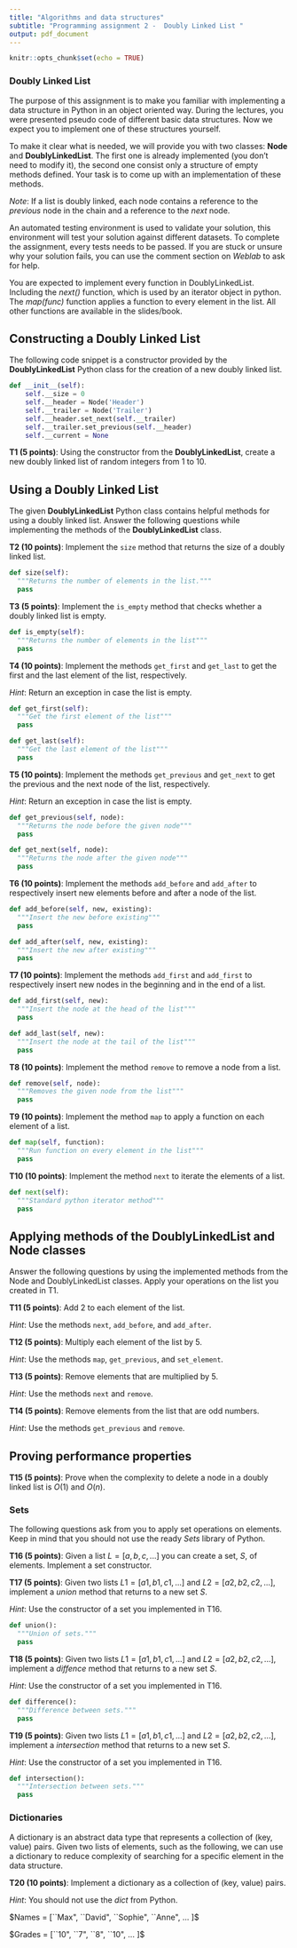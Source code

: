 ```yaml
---
title: "Algorithms and data structures"
subtitle: "Programming assignment 2 -  Doubly Linked List "
output: pdf_document
---
```


```r
knitr::opts_chunk$set(echo = TRUE)
```

### Doubly Linked List

The purpose of this assignment is to make you familiar with implementing a data structure in Python in an object oriented way.
During the lectures, you were presented pseudo code of different basic data structures. Now we expect you to implement one of these structures yourself.

To make it clear what is needed, we will provide you with two classes: **Node** and **DoublyLinkedList**. The first one is already implemented (you don't need to modify it), the second one consist only a structure of empty methods defined. Your task is to come up with an implementation of these methods.

_Note_: If a list is doubly linked, each node contains a reference to the _previous_ node in the chain and a reference to the _next_ node.

An automated testing environment is used to validate your solution, this environment will test your solution against different datasets. To complete the assignment, every tests needs to be passed. If you are stuck or unsure why your solution fails, you can use the comment section on *Weblab* to ask for help.

You are expected to implement every function in DoublyLinkedList. Including the *next()* function, which is used by an iterator object in python. The *map(func)* function applies a function to every element in the list.
All other functions are available in the slides/book.

## Constructing a Doubly Linked List

The following code snippet is a constructor provided by the **DoublyLinkedList** Python class for the creation of a new doubly linked list.

```python
def __init__(self):
    self.__size = 0
    self.__header = Node('Header')
    self.__trailer = Node('Trailer')
    self.__header.set_next(self.__trailer)
    self.__trailer.set_previous(self.__header)
    self.__current = None
```

**T1 (5 points)**: Using the constructor from the **DoublyLinkedList**, create a new doubly linked list of random integers from 1 to 10.

## Using a Doubly Linked List

The given **DoublyLinkedList** Python class
contains helpful methods for using a doubly linked list.
Answer the following questions while implementing
the methods of the **DoublyLinkedList** class.

**T2 (10 points)**: Implement the `size` method that returns the size of a doubly linked list.

```python
def size(self):
  """Returns the number of elements in the list."""
  pass 
```

**T3 (5 points)**: Implement the `is_empty` method that checks
whether a doubly linked list is empty.

```python
def is_empty(self):
  """Returns the number of elements in the list"""
  pass
```

**T4 (10 points)**: Implement the methods `get_first` and `get_last`
to get the first and the last element of the list, respectively.

_Hint_: Return an exception in case the list is empty.

```python
def get_first(self):
  """Get the first element of the list"""
  pass

def get_last(self):
  """Get the last element of the list"""
  pass
```

**T5 (10 points)**: Implement the methods `get_previous` and `get_next`
to get the previous and the next node of the list, respectively.

_Hint_: Return an exception in case the list is empty.

```python
def get_previous(self, node):
  """Returns the node before the given node"""
  pass      

def get_next(self, node):
  """Returns the node after the given node"""
  pass
```

**T6 (10 points)**: Implement the methods `add_before` and `add_after`
to respectively insert new elements before and after a node of the list.

```python
def add_before(self, new, existing):
  """Insert the new before existing"""
  pass

def add_after(self, new, existing):
  """Insert the new after existing"""
  pass
```

**T7 (10 points)**: Implement the methods `add_first` and `add_first`
to respectively insert new nodes in the beginning and in the end of a list.

```python
def add_first(self, new):
  """Insert the node at the head of the list"""
  pass

def add_last(self, new):
  """Insert the node at the tail of the list"""
  pass
```

**T8 (10 points)**: Implement the method `remove` to remove
a node from a list.

```python
def remove(self, node):
  """Removes the given node from the list"""
  pass
```

**T9 (10 points)**: Implement the method `map` to apply a function on
each element of a list.

```python
def map(self, function):
  """Run function on every element in the list"""
  pass
```

**T10 (10 points)**: Implement the method `next` to iterate the elements
of a list.

```python
def next(self):
  """Standard python iterator method"""
  pass
```

## Applying methods of the DoublyLinkedList and Node classes

Answer the following questions by using
the implemented methods from the Node and DoublyLinkedList classes.
Apply your operations on the list you created in T1.

**T11 (5 points)**: Add 2 to each element of the list.

_Hint_: Use the methods `next`, `add_before`, and `add_after`.

**T12 (5 points)**: Multiply each element of the list by 5.

_Hint_: Use the methods `map`, `get_previous`, and `set_element`.

**T13 (5 points)**: Remove elements that are multiplied by 5.

_Hint_: Use the methods `next` and `remove`.

**T14 (5 points)**: Remove elements from the list that are odd numbers. 

_Hint_: Use the methods `get_previous` and `remove`.

## Proving performance properties

**T15 (5 points)**: Prove when the complexity to delete a node in a doubly linked list is $O(1)$
and $O(n)$.

### Sets

The following questions ask from you to apply set operations on elements.
Keep in mind that you should not use the ready *Sets* library of Python. 

**T16 (5 points)**: Given a list $L = [a, b, c, ...]$ you can create a set, $S$, of elements.
Implement a set constructor.

**T17 (5 points)**: Given two lists $L1 = [a1, b1, c1, ...]$ and $L2 = [a2, b2, c2, ...]$,
implement a $union$ method that returns to a new set $S$.

_Hint_: Use the constructor of a set you implemented in T16.

```python
def union():
  """Union of sets."""
  pass
```

**T18 (5 points)**: Given two lists $L1 = [a1, b1, c1, ...]$ and $L2 = [a2, b2, c2, ...]$,
implement a $diffence$ method that returns to a new set $S$.

_Hint_: Use the constructor of a set you implemented in T16.

```python
def difference():
  """Difference between sets."""
  pass
```

**T19 (5 points)**: Given two lists $L1 = [a1, b1, c1, ...]$ and $L2 = [a2, b2, c2, ...]$,
implement a $intersection$ method that returns to a new set $S$.

_Hint_: Use the constructor of a set you implemented in T16.

```python
def intersection():
  """Intersection between sets."""
  pass
```

### Dictionaries

A dictionary is an abstract data type
that represents a collection of (key, value) pairs.
Given two lists of elements, such as the following,
we can use a dictionary to reduce complexity
of searching for a specific element in the data structure.

**T20 (10 points)**: Implement a dictionary as a collection of (key, value) pairs.

_Hint_: You should not use the *dict* from Python.

$Names = [``Max", ``David", ``Sophie", ``Anne", ... ]$

$Grades = [``10", ``7", ``8", ``10", ... ]$
